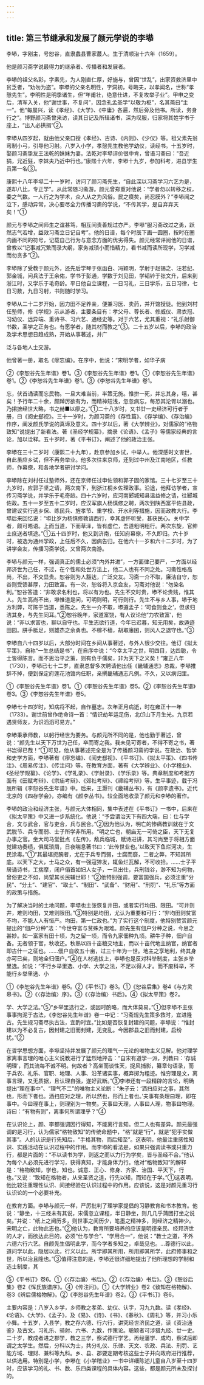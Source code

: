 ```yaml
---
---
---
```

title: 第三节继承和发展了颜元学说的李塨
---



李塨，字刚主，号恕谷，直隶蠡县曹家蕞人。生于清顺治十六年（1659）。

他是颜习斋学说最得力的继承者、传播者和发展者。

李塨的祖父名彩，字素先，为人刚直仁厚，好施与，曾因“世乱”，出家资救济里中贫乏者，“劝勿为盗”。李塨的父亲名明性，字洞初，号晦夫，以孝闻名，世称“孝慤先生”。李明性是明季诸生，但“年甫壮，绝意仕进，不复攻举子业”。甲申之变后，清军入关，他“谢世事，不复问”，因念孔孟圣学“以敬为枢”，名其斋曰“主一”。他“每晨兴，读《孝经》、《大学》、《中庸》各遍，然后旁及他书。所读，务身行之”。博野颜习斋曾来访，读其日记及所辑诸书，深为叹服，归家将其姓字书于座上，“出入必拱揖”②。

李塨从四岁起，就由他父亲口授《孝经》、古诗、《内则》、《少仪》等。祖父素先翁弯制小弓，引导他习射。八岁入小学，孝慤先生教他学幼仪，读经书。十五岁时，娶颜习斋挚友王法乾的妹妹为妻。法乾对李塨评价很中肯，曾语习斋曰：“吾近狷，兄近狂，李妹夫乃近中行也。”康熙十六年，李塨十九岁，参加科考，进县学生员第一名③。

康熙十八年李塨二十一岁时，访问了颜习斋先生，“自此深以习斋学习六艺为是，遂却八比，专正学”。从此常随习斋游。颜元曾郑重对他说：“学者勿以转移之权，委之气数。一人行之为学术，众人从之为风俗。民之瘼矣，尚忍膜外？”李塨闻之泣下，感动异常，决心要尽全力传播习斋的学说，“不传其学，是自弃弃天矣！”①

颜元与李塨之间师生之谊甚笃，相互间责善规过亦严。李塨“服习斋改过之勇，跃然志气若增，益效习斋立日记自考”。他的日谱，每个时辰下画一圆圈，按时在圈内画不同的符号，记载自己行为与意念方面的优劣得失。颜元经常评阅他的日谱，曾教以“记事减冗繁而录大纲，家务减琐小而惜精力，看书减而读所现学，习学减而勿贪多”②。

李塨除了受教于颜元外，还先后学琴于张函白、冯颖明，学射于赵锡之、汪若纪、郭金城，问兵法于王余佑，学书于彭通，学数于刘见田，学韬钤于张文升，后来到浙江时，又学乐于毛奇龄。平日他自立课程，一日习礼，三日学乐，五日习律，七日习数，九日习射，书则随时学习。

李塨从二十二岁开始，因力田不足养亲，便兼习医、卖药，并开馆授徒。他到刘村任塾师，修《学规》示从游者，主要条目有：孝父母、尊长者、修威仪、肃衣冠、习幼仪、远异端、重诗书、习六艺、通经史等。对于六艺，尤其重视：“礼乐射御书数，圣学之正务也。有愿学者，随其材而教之”③。二十五岁以后，李塨的政治及学术思想日趋成熟，开始从事著述，并广

泛与各地人士交游。

他曾著一册，取名《瘳忘编》。在序中，他说：“宋明学者，如华子病

②《李恕谷先生年谱》卷1。③《李恕谷先生年谱》卷1。①《李恕谷先生年谱》卷1。②《李恕谷先生年谱》卷1。③《李恕谷先生年谱》卷1。

忘，伏首诵读而忘民物。一旦大难当前，半策无施。惟拚一死，并忘其身，嘻，甚矣！予行年二十余，颇踔厉欲有为，而精神短浅，忽忽病忘，每恐其沦胥以溺也。乃捃摭经世大略，书之赫■以瘳之。”①二十八岁时，又书廿一史经济可行者于册，曰《阅史郄视》。三十一岁时，为颜习斋的《存性篇》、《存学编》、《存治编》作序，阐发颜氏学说的真谛及意义。四十岁以后，著《大学辨业》，对儒家的“格物致知”说提出了新看法。著《圣经学规纂》，摘录《论语》、《孟子》等儒家经典的言论，加以诠释。五十岁时，著《平书订》，阐述了他的政治主张。

李塨在三十二岁时（康熙二十九年），赴京参加乡试，中举人。他深感时文害世，自此虽应乡试，但不再务举业。他多次往来京师，还到过中州及江南地区，任教师，作幕僚，和各地学者研讨学问。

李塨除在刘村任过塾师外，还在京师任过申佐领和郭子固的家馆。三十七岁至三十九岁时，应郭子坚之请，两次南下，到浙江桐乡佐理政事。沿途，他拜访学者，宣传习斋学说，并学乐于毛奇龄。四十六岁时，应河南郾城知县温益修之请，往郾城佐政。五十一岁至五十二岁时，应汉军旗人杨慎修之聘，两次到陕西富平佐县政，曾建议实行选乡保、练民兵、旌孝节、重学校、开水利等措施，因而政教大行。李塨后来回忆说：“塨比岁为杨慎修敦请西行，幸其虚怀听受，甚获民心。关中学者，颇可晤语。上而当道，下而草泽，皆有虚伫，吾道粗明粗行。两次东旋，官绅士庶送者填途。”①五十四岁时，他又到济南，任知府幕僚，不久即归。六十岁时，被选为通州学政，上任后不久，因病告归。在他六十一岁和六十二岁时，为了讲学会友，传播习斋学说，又曾两次南游。

李塨与颜元一样，强调真正的儒士必须“内外并进”，一方面律己要严，一方面以经邦济世为己任，不过，在个性和处世方法上，他二人也有不同之处。习斋性格高尚，不出，不交显贵。恕谷则为人豁达，广泛交友。习斋一介不取，廉洁自守，恕谷则受馈甚厚，力田致富。有一次，恕谷将入京会友，习斋对他说：“勿染名利。”恕谷答道：“非敢求名利也，将以有为也。先生不交时贵，塨不论贵贱，惟其人。先生高尚不出，塨惟道是问，可明则明，可行则行。先生不与乡人事，塨于地方利弊，可陈于当道，悉陈之。先生一介不取，塨遵孟子：‘可食则食之’，但求归洁其身，与先生同耳。”②恕谷晚年，家道富饶，有人议论他“力农致富’，他说：“非以求富也，聊以自守也。平生志欲行道，今年已迟暮，知无用矣，故遁迹田园。胼手胝足，则雄杰之余勇也。不稼不穑，胡取廛囷，则风人之退守也。”③

李塨自六十四岁以后，大部分时间在乡间从事著述，与外人很少交往。他订《拟太平策》，自称“一生总结是书”，在自序中说：“今幸太平之世，明四目，达四聪，令士皆得陈言。而不思治平之策，则有负于儒矣，非为天下之义矣！”雍正八年（1730），李塨已七十二岁，直隶总督多次聘请他出任《畿辅通志》总裁，李塨推辞不掉，便到保定府莲花池馆内任职，亲撰畿辅通志凡例。不久，又以病归里。

①《李恕谷先生年谱》卷1。①《李恕谷先生年谱》卷5。②《李恕谷先生年谱》卷3。③《李恕谷先生年谱》卷5。

李塨七十四岁时，知病将不起，自作墓志。次年正月病逝，时在雍正十一年（1733）。谢世前曾作绝命诗一首：“情识劫年运足伤，北邙山下月生光。九京若遇贤师友，为识滔滔可易方。”

李塨秉承师教，以躬行经世为要务。与颜元所不同的是，他也勤于著述，曾说：“颜先生以天下万世为己任，卒而寄之我。我未见可寄者，不得不寄之书，著书岂得已哉！”①可见，他从事著述完全是为了传播颜习斋的学说。在政治、哲学和史学方面，李塨著有《瘳忘编》、《阅史郄视》、《平书订》、《拟太平策》、《四书传注》、《周易传注》、《传注问》等。在教育方面，著有《大学辨业》、《小学稽业》、《圣经学规纂》、《论学》、《学礼录》、《学射录》、《学乐录》等。典章制度和考据方面有《田赋考辩》、《宗庙考辩》、《郊社考辩》、《禘祫考辩》等。生平事迹，载于冯辰所辑《李恕谷先生年谱》中。后来，王灏刊《畿辅丛书》，有《颜李遗书》。近代北京的《四存学会》，亦编有《颜李丛书》。较全面地收录了颜元和李塨的著作。

李塨的政治和经济主张，与颜元大体相同，集中表述在《平书订》一书中，后来在《拟太平策》中又进一步系统化。他说：“予尝谓治天下有四大端，曰：仕与学合，文与武合，官与吏合，兵与民合。”②因为他认为，明亡的惨痛教训就在于文武脱节、兵专而弱、士子所学非所用。“明之亡也，朝庙无一可倚之臣，天下无复办事之官。坐大司马堂批点《左传》，敌兵临城，赋诗进讲，其习尚至于将相方面觉建功奏绩，俱属琐屑，日夜喘息著书曰：‘此传世业也。’以致天下鱼烂河决，生民涂毒。”①“其最堪扼腕者，尤在于兵专而弱，士腐而靡，二者之弊，不知其所底。以天下之大，士马之众，有一强寇猝发，辄鱼烂瓦解，不可收拾。……士子平居诵诗书，工揣摩，闭户傝首如妇人女子，一旦出仕，兵刑钱谷，渺不知为何物，曾俗吏之不如，尚望其长民辅世耶！”②他特别强调，要富国强兵，必须注重“分民”、“分土”、“建官”、“取士”、“制田”、“武备”、“财用”、“刑罚”、“礼乐”等方面的政策与措施。

为了解决当时的土地问题，李塨也主张恢复井田，或者实行均田、限田。“可井则井，难则均田，又难则限田。”③特别是均田，尤认为重要和可行：“非均田则贫富不均，不能人人有恒产。均田，第一仁政也。”为了实行这个制度，他特别赞赏颜元提出的“佃户分种”法：“今世夺富与贫殊为艰难。颜先生有佃户分种之说，今思之甚妙。如一富家有田十顷，为之留一顷，而令九家佃种九顷。耕牛子种，佃户自备。无者领于官，秋收还。秋熟以四十亩粮交地主，而以十亩代地主纳官，纳官者即古什一之征也。……佃户自收五十亩，过三十年为一世。地主之享地利，终其身亦可已矣，则地全归佃户。”④在人材选拔上，李塨也是反对科举制度，主张乡举里选。如说：“不行乡举里选、小学、大学之法，不足以得人才。而不废科举，不能行乡举里选、小

①《李恕谷先生年谱》卷5。②《平书订》卷3。①《恕谷后集》卷4《与方灵皋书》。②《〈存治编〉序》。③《〈存治编〉书后》。④《拟太平策》卷2。

学、大学之法。”⑤“乡举里选行之，或因时酌略，而大体莫易。”①但李塨不主张事事拘泥于古法，《李恕谷先生年谱》卷一中记：“习斋规先生策多救时，宜进隆古。先生规习斋尽执古法，宜酌时宜。”比如是否恢复封建的问题，李塨说：“惟封建以为不必复古，因封建之旧而封建，无变乱。今因郡县之旧而封建，启纷扰。”②

在哲学思想方面，李塨坚持并发展了颜元的理气一元论的唯物主义见解。他对理学家离事言理的唯心主义说教进行了猛烈地抨击：“自宋有道学一派，列教曰：‘存诚明理’，而其流每不诚不明。何故者？高坐而谈性天，捉风捕影，纂章句语录，而于兵农、礼乐、官职、地理、人事、沿革诸实事，概弃掷为粗迹。惟穷理是文，离事言理，又无质据，且认理自强，遂好武断。”③李塨还有一段精辟的言论，明确提出“理在事中”、“理气不二”的唯物主义论断：“朱子云：‘洒扫应对之事，其然也，形而下者也。酒扫应对之理，所以然也，形而上者也。’夫事有条理曰理，即在事中。今曰理在事上，则理别为一物矣。天事曰天理，人事曰人理，物事曰物理。诗曰：“有物有则”，离事何所谓理乎？”④

在认识论上，颜、李都强调因行得知，不能离行言知。但二人也有差异。颜元最强调的是习行，认为儒家“格物致知”的传统命题中，“格”就是“行”，就是“犯乎实做其事”。人的认识是行先知后，“手格其物，而后知至”。这表明，他最注重感性知识、实践活动在认识过程中的作用。而李塨的看法是，如果只强调读书或只重力行，都是片面的：“不以读书为学，则返之而以力行为学矣，皆与圣经不合。”他认为每个人必须先进行学习，获得真知，才能身体力行。他对“格物致知”的解释是：“格物致知，学也，知也。诚意、正心、修身、齐家、治国、平天下，行也。”又说：“致知在格物者，从来圣贤之道，行先以知，而知在于学。”①这表明，他比较注重理性认识、间接经验在认识过程中的作用。应该说，这是对颜元重习行认识论的一个必要补充。

在教育方面。李塨与颜元一样，严厉批判了理学家提倡的习静教育和书本教育。他说：“静坐，十三经未有其说，宋儒忽立课程，半日静坐，则几几乎蒲团打坐之说矣。”并说：“纸上之阅历多，则世事之阅历少，笔墨之精神多，则经济之精神少。宋明之亡，此物此志也。”②他认为，教育所要培养的应该是明德亲民、经邦济世的人才，而欲达此目的，必须“仕与学合”、“学用合一”，他说：“教士之道，不外六德六行六艺。自颜先生倡明此学，而今学者多知之，卓哉见也。…尊德行以此，道问学以此，隐居以此，行义以此。所学即其所用，所用即其所学，此府修事和之世，所以治且隆也。”③值得注意的是，李塨还很详细地提出了他所理想的学制和选士制度，其

⑤《平书订》卷6。①《〈存治编〉书后》。②《〈存治编〉书后》。③《恕谷后集》卷2《恽氏族谱序》。④《传注问》。①《大学辨业》卷2《致知在格物解》、卷3《辨后儒格物解》。②《李恕谷先生年谱》卷2。③《平书订》卷6。

主要内容是：八岁入乡学，乡师教之孝弟、幼仪、认字，习九九数。读《孝经》、《论语》、《大学》、《孟子》，及《易》、《诗》、《书》、《春秋》、《周礼》等，并习小乐小舞。十五岁，入县学，教之存六德、行六行，讲究经世济民之道，读《资治通鉴》及古文。习礼乐、骑射、六书、九数，作策论。聪颖者可涉猎九经、廿一史。二十岁，教成者进之郡学，教之三学，察试德行学艺。再经藩学、成均，察试后即谓之太学生。然后，分科以为士，共分礼仪、乐律、天文、农政、兵法、刑罚、艺能方域、理财、兼科等九科。乡、县、郡要定期考核这些士子并向政府进行推荐，以供选用。特别是小学，李塨在《小学稽业》一书中详细陈述儿童自八岁至十四岁时，应该学习的礼、书、数、乐四类课程的具体内容。这些，都是颜元所未及探讨的。